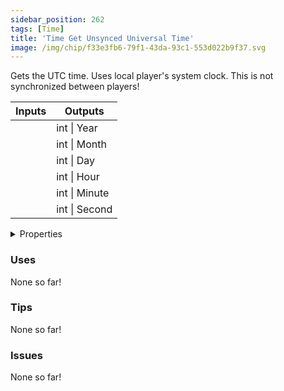 ```yaml
---
sidebar_position: 262
tags: [Time]
title: 'Time Get Unsynced Universal Time'
image: /img/chip/f33e3fb6-79f1-43da-93c1-553d022b9f37.svg
---
```


Gets the UTC time. Uses local player's system clock. This is not synchronized between players!



<IChip uuid="f33e3fb6-79f1-43da-93c1-553d022b9f37"/>

<table><thead><tr><th>Inputs</th><th>Outputs</th></tr></thead><tbody><tr><td /><td>int | Year</td></tr><tr><td /><td>int | Month</td></tr><tr><td /><td>int | Day</td></tr><tr><td /><td>int | Hour</td></tr><tr><td /><td>int | Minute</td></tr><tr><td /><td>int | Second</td></tr></tbody></table>

<details>
  <summary>Properties</summary>
  <div>
    <div>
    <table>
      <tbody>
        <tr>
          <td>Is beta required?</td>
          <td>No</td>
        </tr>
        <tr>
          <td>Is chip a trolling risk?</td>
          <td>No</td>
        </tr>
        <tr>
          <td>Is chip a role assignment risk?</td>
          <td>No</td>
        </tr>
        <tr>
          <td>Chip UUID</td>
          <td>f33e3fb6-79f1-43da-93c1-553d022b9f37</td>
        </tr>
        <tr>
          <td>Room availability</td>
          <td>Available everywhere</td>
        </tr>
      </tbody>
    </table>
    </div>
  </div>
</details>

### Uses

None so far!

### Tips

None so far!

### Issues

None so far!